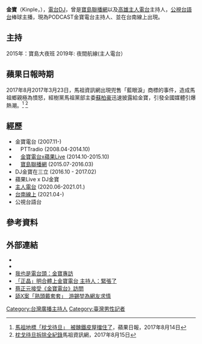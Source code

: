 {{藝人
| 姓名     = 金寶
| 類型     = 主持人
| 圖片     =
| 圖片尺寸 = 
| 圖片簡介 = 
| 羅馬拼音 = 
| 英文名   = Kinple
| 綽號     = 金寶
| 其他藝名 = 
| 國籍     = {{ROC}}
| 民族     = 
| 籍貫     = 
| 出生日期 = 
| 出生地點 = {{TW}}
| 逝世日期 = 
| 逝世地點 = 
| 職業     = 主持人
| 語言     = [[國語|國語]]、[[台語|台語]]
| 教育程度 = 
| 宗教信仰 = 
| 配偶     = [[已婚|已婚]]
| 兒女     = 
| 音樂類型 = 
| 演奏樂器 = 
| 出身地   = 
| 出道作   = 
| 出道日期 = 
| 代表作   = 
| 活躍年代 = 
| 唱片公司 = 
| 經紀公司 = 
| 網站     =
| 相關團體 = 
| 獎項     = 
| IMDb     =
}}
{{電視節目信息框
| 名稱       = 寶島大夜班
| 原名       = 
| 類型       = 廣播節目
| 主持       = [[金寶|金寶]]
| 製作人     = 
| 監製       = [[寶島聯播網|寶島聯播網]]
| 製作公司   = 
| 國家       = {{ROC-TW}}
| 語言       = [[國語|國語]]
| 字幕       = 
| 標語       = 
| 每集長     = 分鐘（含[[廣告|廣告]]）
| 圖像制式   = 
| 電視台     = [[寶島聯播網|寶島聯播網]]
| 播出國家   = {{TWN}}
| 開始       = 2015年
| 結束       = 2016年 3月
播出時間：12:00-03:00
| 官方網站   = https://djkinple.soci.vip/
}}
'''金寶'''（Kinple，{{bd||5月6日}}），[[電台|電台]][[DJ|DJ]]，曾是[[寶島聯播網|寶島聯播網]]以及[[高雄主人電台|高雄主人電台]]主持人，[[公視台語台|公視台語台]]棒球主播，現為PODCAST金寶電台主持人、並在台南線上出現。

== 主持 ==
2015年：寶島大夜班
2019年: 夜間航線(主人電台）

== 蘋果日報時期 ==

2017年8月2017年3月23日，馬祖資訊網出現兜售「藍眼淚」商標的事件，造成馬祖鄉親極為憤怒，經樹黨馬祖黨部主委[[蘇柏豪|蘇柏豪]]迅速披露給金寶，引發全國媒體引爆熱潮。<ref>[http://www.nextmag.com.tw/realtimenews/news/335490 馬祖地標「枕戈待旦」　被醜鐵皮屋擋住了]，蘋果日報，2017年8月14日</ref> <ref>[http://www.matsu.idv.tw/topicdetail.php?f=223&t=169963 枕戈待旦拆除全紀錄]馬祖資訊網，2017年8月15日</ref>

== 經歷 ==
*  金寶電台 (2007.11-)
*　PTTradio (2008.04-2014.10)
*　[[台灣蘋果日報|金寶電台x蘋果Live]] (2014.10-2015.10)
*　[[寶島聯播網|寶島聯播網]] (2015.07-2016.03)
*  DJ金寶在三立 (2016.10 - 2017.02)
*  蘋果Live x DJ金寶
*  [[主人電台|主人電台]] (2020.06-2021.01.)
*  [[台南線上|台南線上]] (2021.04-)
*公視台語台

== 參考資料 ==
{{Reflist}}

== 外部連結 ==
* {{facebook|pttradio|ＤＪ金寶}}
* {{facebook|kinpleradio|金寶電台}}
*  [http://www.biosmonthly.com/contactd.php?id=2402 我也是電台頭：金寶專訪]
* [http://news.ltn.com.tw/news/life/breakingnews/1264856 「正晶」明合體上金寶電台 主持人：緊張了]
* [http://news.ltn.com.tw/news/politics/breakingnews/1211201 蔡正元接受《金寶電台》訪問]
* [http://www.appledaily.com.tw/realtimenews/article/new/20141216/524804/ 舔X案「熟頭戴套套」　游錫堃為網友求情]

[[Category:台灣廣播主持人|Category:台灣廣播主持人]]
[[Category:臺灣男性記者|Category:臺灣男性記者]]